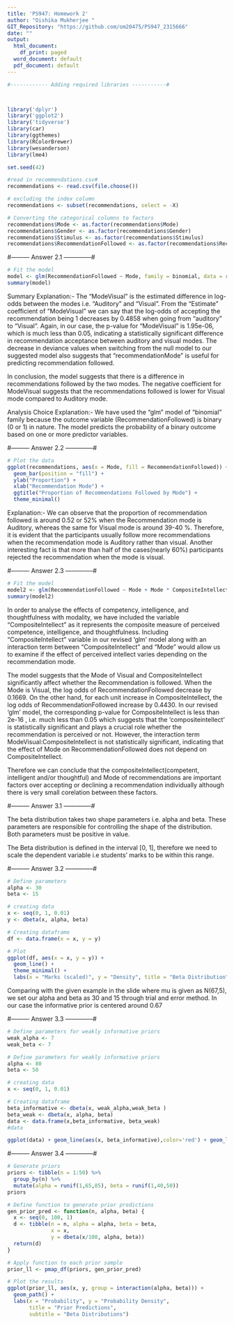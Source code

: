```yaml
---
title: 'PS947: Homework 2'
author: "Oishika Mukherjee "
GIT_Repository: "https://github.com/om20475/PS947_2315666"
date: ""
output:
  html_document:
    df_print: paged
  word_document: default
  pdf_document: default
---
```



```r
#------------ Adding required libraries -----------#



library('dplyr')
library('ggplot2')
library('tidyverse')
library(car)
library(ggthemes)
library(RColorBrewer)
library(wesanderson)
library(lme4)

set.seed(42)
```



```r
#read in recommendations.csv#
recommendations <- read.csv(file.choose())

# excluding the index column
recommendations <- subset(recommendations, select = -X)
```

```r
# Converting the categorical columns to factors
recommendations$Mode <- as.factor(recommendations$Mode)
recommendations$Gender <- as.factor(recommendations$Gender)
recommendations$Stimulus <- as.factor(recommendations$Stimulus)
recommendations$RecommendationFollowed <- as.factor(recommendations$RecommendationFollowed)
```


#--------- Answer 2.1 --------------#

```r

# Fit the model
model <- glm(RecommendationFollowed ~ Mode, family = binomial, data = recommendations)
summary(model)
```
Summary Explanation:- The "ModeVisual" is the estimated difference in log-odds between the modes i.e. "Auditory" and "Visual". From the "Estimate" coefficient of "ModeVisual" we can say that the log-odds of accepting the recommendation being 1 decreases by 0.4858 when going from "auditory" to "Visual". Again, in our case, the p-value for "ModeVisual" is 1.95e-06, which is much less than 0.05, indicating a statistically significant difference in recommendation acceptance between auditory and visual modes. The decrease in deviance values when switching from the null model to our suggested model also suggests that "recommendationMode" is useful for predicting recommendation followed.

In conclusion, the model suggests that there is a difference in recommendations followed by the two modes. The negative coefficient for ModeVisual suggests that the recommendations followed is lower for Visual mode compared to Auditory mode.

Analysis Choice Explanation:- We have used the "glm" model of "binomial" family because the outcome variable (RecommendationFollowed) is binary (0 or 1) in nature. The model predicts the probability of a binary outcome based on one or more predictor variables.


#--------- Answer 2.2 --------------#

```r
# Plot the data
ggplot(recommendations, aes(x = Mode, fill = RecommendationFollowed)) +
  geom_bar(position = "fill") +
  ylab("Proportion") +
  xlab("Recommendation Mode") +
  ggtitle("Proportion of Recommendations Followed by Mode") +
  theme_minimal()

```
Explanation:- We can observe that the proportion of recommendation followed is around 0.52 or 52% when the Recommendation mode is Auditory, whereas the same for Visual mode is around 39-40 %. Therefore, it is evident that the participants usually follow more recommendations when the recommendation mode is Auditory rather than visual. Another interesting fact is that more than half of the cases(nearly 60%) participants rejected the recommendation when the mode is visual.



#--------- Answer 2.3 --------------#
```r
# Fit the model
model2 <- glm(RecommendationFollowed ~ Mode + Mode * CompositeIntellect, family = binomial, data = recommendations)
summary(model2)

```
In order to analyse the effects of competency, intelligence, and thoughtfulness with modality, we have included the variable "CompositeIntellect" as it represents the composite measure of perceived competence, intelligence, and thoughtfulness. Including "CompositeIntellect" variable in our revised 'glm' model along with an interaction term between "CompositeIntellect" and "Mode" would allow us to examine if the effect of perceived intellect varies depending on the recommendation mode.

The model suggests that the Mode of Visual and CompositeIntellect significantly affect whether the Recommendation is followed. When the Mode is Visual, the log odds of RecommendationFollowed decrease by 0.1669. On the other hand, for each unit increase in CompositeIntellect, the log odds of RecommendationFollowed increase by 0.4430. In our revised 'glm' model, the corresponding p-value for CompositeIntellect is less than 2e-16 , i.e. much less than 0.05 which suggests that the 'compositeintellect' is statistically significant and plays a crucial role whether the recommendation is perceived or not. However, the interaction term ModeVisual:CompositeIntellect is not statistically significant, indicating that the effect of Mode on RecommendationFollowed does not depend on CompositeIntellect. 

Therefore we can conclude that the compositeIntellect(competent, intelligent and/or thoughtful) and Mode of recommendations are important factors over accepting or declining a recommendation individually although there is very small corelation between these factors.




#--------- Answer 3.1 --------------#

The beta distribution takes two shape parameters i.e. alpha and beta. These parameters are responsible for controlling the shape of the distribution. Both parameters must be positive in value.

The Beta distribution is defined in the interval \[0, 1\], therefore we need to scale the dependent variable i.e students' marks to be within this range.


#--------- Answer 3.2 --------------#
```r

# Define parameters
alpha <- 30
beta <- 15

# creating data
x <- seq(0, 1, 0.01)
y <- dbeta(x, alpha, beta)

# Creating dataframe
df <- data.frame(x = x, y = y)

# Plot
ggplot(df, aes(x = x, y = y)) +
  geom_line() +
  theme_minimal() +
  labs(x = "Marks (scaled)", y = "Density", title = "Beta Distribution")


```
Comparing with the given example in the slide where mu is given as N(67,5), we set our alpha and beta as 30 and 15
through trial and error method. In our case the informative prior is centered around 0.67 


#--------- Answer 3.3 --------------#
```r

# Define parameters for weakly informative priors
weak_alpha <- 7
weak_beta <- 7

# Define parameters for weakly informative priors
alpha <- 80
beta <- 50

# creating data
x <- seq(0, 1, 0.01)

# Creating dataframe
beta_informative <- dbeta(x, weak_alpha,weak_beta )
beta_weak <- dbeta(x, alpha, beta)
data <- data.frame(x,beta_informative, beta_weak)
#data

ggplot(data) + geom_line(aes(x, beta_informative),color='red') + geom_line(aes(x, beta_weak), color = 'blue')+labs(x = "Probability", y = "Y", title = "Beta Distribution for Informative and Weakly Informative priors")

```


#--------- Answer 3.4 --------------#
```r
# Generate priors
priors <- tibble(n = 1:50) %>% 
  group_by(n) %>% 
  mutate(alpha = runif(1,65,85), beta = runif(1,40,50))
priors

# Define function to generate prior predictions
gen_prior_pred <- function(n, alpha, beta) {
  x <- seq(0, 100, 1)
  d <- tibble(n = n, alpha = alpha, beta = beta,
              x = x,
              y = dbeta(x/100, alpha, beta))
  return(d)
}

# Apply function to each prior sample
prior_ll <- pmap_df(priors, gen_prior_pred)

```
```r
# Plot the results
ggplot(prior_ll, aes(x, y, group = interaction(alpha, beta))) + 
  geom_path() +
  labs(x = "Probability", y = "Probability Density", 
       title = "Prior Predictions",
       subtitle = "Beta Distributions")
```














